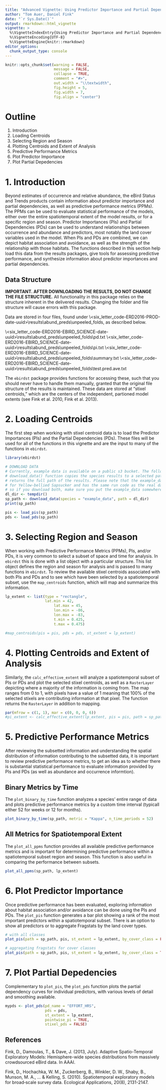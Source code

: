 ```yaml
---
title: "Advanced Vignette: Using Predictor Importance and Partial Dependence Information"
author: "Tom Auer, Daniel Fink"
date: "`r Sys.Date()`"
output: rmarkdown::html_vignette
vignette: >
  %\VignetteIndexEntry{Using Predictor Importance and Partial Dependence Information}
  %\VignetteEncoding{UTF-8}
  %\VignetteEngine{knitr::rmarkdown}
editor_options: 
  chunk_output_type: console
---
```


```r
knitr::opts_chunk$set(warning = FALSE, 
                      message = FALSE,
                      collapse = TRUE,
                      comment = "#>",
                      out.width = "\\textwidth", 
                      fig.height = 5, 
                      fig.width = 7, 
                      fig.align = "center")
```

# Outline

1. Introduction
2. Loading Centroids
3. Selecting Region and Season
4. Plotting Centroids and Extent of Analysis
5. Predictive Performance Metrics
6. Plot Predictor Importance
7. Plot Partial Depedencies

# 1. Introduction

Beyond estimates of occurrence and relative abundance, the eBird Status and Trends products contain information about predictor importance and partial dependencies, as well as predictive performance metrics (PPMs). The PPMs can be used to evaluate statistical performance of the models, either over the entire spatiotemporal extent of the model results, or for a specific region and season. Predictor Importances (PIs) and Partial Dependencies (PDs) can be used to understand relationships between occurrence and abundance and predictors, most notably the land cover variables used in the model. When PIs and PDs are combined, we can depict habitat association and avoidance, as well as the strength of the relationship with those habitats. The functions described in this section help load this data from the results packages, give tools for assessing predictive performance, and synthesize information about predictor importances and partial dependencies.

## Data Structure

**IMPORTANT. AFTER DOWNLOADING THE RESULTS, DO NOT CHANGE THE FILE STRUCTURE.** All functionality in this package relies on the structure inherent in the delivered results. Changing the folder and file structure will cause errors with this package.

Data are stored in four files, found under \\\<six_letter_code-ERD2016-PROD-date-uuid>\\results\\abund_preds\\unpeeled\_folds, as described below.

\\\<six_letter_code-ERD2016-EBIRD_SCIENCE-date-uuid>\\results\\abund_preds\\unpeeled_folds\\pd.txt
\\\<six_letter_code-ERD2016-EBIRD_SCIENCE-date-uuid>\\results\\abund_preds\\unpeeled_folds\\pi.txt 
\\\<six_letter_code-ERD2016-EBIRD_SCIENCE-date-uuid>\\results\\abund_preds\\unpeeled_folds\\summary.txt 
\\\<six_letter_code-ERD2016-EBIRD_SCIENCE-date-uuid>\\results\\abund_preds\\unpeeled_folds\\test.pred.ave.txt 

The `ebirdst` package provides functions for accessing these, such that you should never have to handle them manually, granted that the original file structure of the results is maintained. These data are stored at "stixel centroids," which are the centers of the independent, partioned model extents (see Fink et al. 2010, Fink et al. 2013).

# 2. Loading Centroids

The first step when working with stixel centroid data is to load the Predictor Importances (PIs) and the Partial Dependencies (PDs). These files will be used for all of the functions in this vignette and are the input to many of the functions in `ebirdst`.

```r
library(ebirdst)

# DOWNLOAD DATA
# Currently, example data is available on a public s3 bucket. The following 
# download_data() function copies the species results to a selected path and 
# returns the full path of the results. Please note that the example_data is
# for Yellow-bellied Sapsucker and has the same run code as the real data,
# so if you download both, make sure you put the example_data somewhere else.
dl_dir <- tempdir()
sp_path <- download_data(species = "example_data", path = dl_dir)
print(sp_path)

pis <- load_pis(sp_path)
pds <- load_pds(sp_path)
```

# 3. Selecting Region and Season

When working with Predictive Performance Metrics (PPMs), PIs, and/or PDs, it is very common to select a subset of space and time for analysis. In `ebirdst` this is done with a list object with a particular structure. This list object defines the region and season for analysis and is passed to many functions in `ebirdst`. To review the available stixel centroids associated with both PIs and PDs and to see which have been selected by a spatiotemporal subset, use the `map_centroids` function, which will map and summarize this information.

```r
lp_extent <- list(type = "rectangle",
                  lat.min = 42,  
		              lat.max = 45,
		              lon.min = -86,
		              lon.max = -83,
		              t.min = 0.425,
	 	              t.max = 0.475)

#map_centroids(pis = pis, pds = pds, st_extent = lp_extent)
```

# 4. Plotting Centroids and Extent of Analysis

Similarly, the `calc_effective_extent` will analyze a spatiotemporal subset of PIs or PDs and plot the selected stixel centroids, as well as a `RasterLayer` depicting where a majority of the information is coming from. The map ranges from 0 to 1, with pixels have a value of 1 meaning that 100% of the selected stixels are contributing information at that pixel. The function returns the `RasterLayer` in addition to mapping.

```r
par(mfrow = c(1, 1), mar = c(0, 0, 0, 6))
#pi_extent <- calc_effective_extent(lp_extent, pis = pis, path = sp_path)
```

# 5. Predictive Performance Metrics

After reviewing the subsetted information and understanding the spatial distribution of information contributing to the subsetted data, it is important to review predictive performance metrics, to get an idea as to whether there is substantial statistical performance to evaluate information provided by PIs and PDs (as well as abundance and occurrence informtion).

## Binary Metrics by Time

The `plot_binary_by_time` function analyzes a species' entire range of data and plots predictive performance metrics by a custom time interval (typicall either 52 for weeks or 12 for months).

```r
plot_binary_by_time(sp_path, metric = "Kappa", n_time_periods = 52)
```

## All Metrics for Spatiotemporal Extent

The `plot_all_ppms` function provides all available predictive performance metrics and is important for determining predictive performance within a spatiotemporal subset region and season. This function is also useful in comparing the performance between subsets.

```r
plot_all_ppms(sp_path, lp_extent)
```


# 6. Plot Predictor Importance

Once predictive performance has been evaluated, exploring information about habitat association and/or avoidance can be done using the PIs and PDs. The `plot_pis` function generates a bar plot showing a rank of the most important predictors within a spatiotemporal subset. There is an option to show all predictors or to aggregate Fragstats by the land cover types.

```r
# with all classes
plot_pis(path = sp_path, pis, st_extent = lp_extent, by_cover_class = FALSE)

# aggregating fragstats for cover classes
plot_pis(path = sp_path, pis, st_extent = lp_extent, by_cover_class = TRUE)
```

# 7. Plot Partial Depedencies

Complementary to `plot_pis`, the `plot_pds` function plots the partial dependency curves for individual predictors, with various levels of detail and smoothing available.


```r
mypds <- plot_pds(pd_name = "EFFORT_HRS", 
                  pds = pds, 
                  st_extent = lp_extent, 
                  pointwise_pi = TRUE, 
                  stixel_pds = FALSE)
```

## References

Fink, D., Damoulas, T., & Dave, J. (2013, July). Adaptive Spatio-Temporal Exploratory Models: Hemisphere-wide species distributions from massively crowdsourced eBird data. In AAAI.

Fink, D., Hochachka, W. M., Zuckerberg, B., Winkler, D. W., Shaby, B., Munson, M. A., … & Kelling, S. (2010). Spatiotemporal exploratory models for broad‐scale survey data. Ecological Applications, 20(8), 2131-2147.
